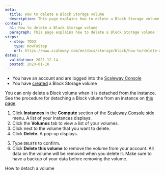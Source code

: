 ```yaml
---
meta:
  title: How to delete a Block Storage volume 
  description: This page explains how to delete a Block Storage volume
content:
  h1: How to delete a Block Storage volume 
  paragraph: This page explains how to delete a Block Storage volume
steps:
  - step: TODO
    type: HowToStep
    url: https://www.scaleway.com/en/docs/storage/block/how-to/delete-a-volume
dates:
  validation: 2021-12-14
  posted: 2020-01-10
---
```


<Message type="requirement">

- You have an account and are logged into the [Scaleway Console](https://console.scaleway.com/) 
- You have [created](/storage/block/how-to/create-a-volume/) a Block Storage volume

</Message>

<Message type="note">

You can only delete a Block volume when it is detached from the instance. See the procedure for detaching a Block volume from an instance on [this page](/storage/block/how-to/detach-a-volume/).

</Message>

1. Click **Instances** in the **Compute** section of the [Scaleway Console](https://console.scaleway.com) side menu. A list of your Instances displays.
3. Click the **Volumes** tab to view a list of your volumes.
4. Click <Icon name="more" /> next to the volume that you want to delete. 
5. Click **Delete**. A pop-up displays.
  <Lightbox src="scaleway-block-delete-volume.png" alt="" />

5. Type `DELETE` to confirm.
6. Click **Delete this volume** to remove the volume from your account.
	<Message type="important">
  All data on the volume will be removed when you delete it. Make sure to have a backup of your data before removing the volume.
  </Message>

<Navigation title="See Also">
  <PreviousButton to="/storage/block/how-to/detach-a-volume/">How to detach a volume</PreviousButton>
</Navigation>
